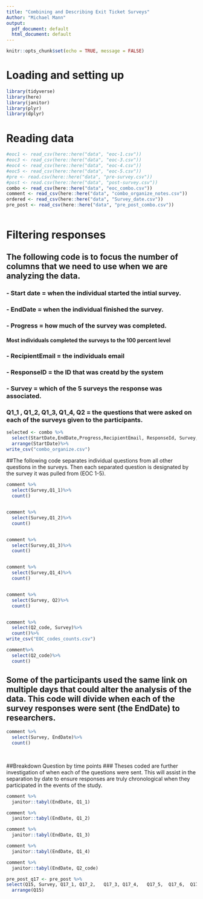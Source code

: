 ```yaml
---
title: "Combining and Describing Exit Ticket Surveys"
Author: "Michael Mann"
output:
  pdf_document: default
  html_document: default
---
```


```r
knitr::opts_chunk$set(echo = TRUE, message = FALSE)
```

# Loading and setting up

```r
library(tidyverse)
library(here)
library(janitor)
library(plyr)
library(dplyr)
```


# Reading data

```r
#eoc1 <- read_csv(here::here("data", "eoc-1.csv"))
#eoc3 <- read_csv(here::here("data", "eoc-3.csv"))
#eoc4 <- read_csv(here::here("data", "eoc-4.csv"))
#eoc5 <- read_csv(here::here("data", "eoc-5.csv"))
#pre <- read.csv(here::here("data", "pre-survey.csv"))
#post <- read.csv(here::here("data", "post-survey.csv"))
combo <- read_csv(here::here("data", "eoc_combo.csv"))
comment <- read_csv(here::here("data", "combo_organize_notes.csv"))
ordered <- read_csv(here::here("data", "Survey_date.csv"))
pre_post <- read_csv(here::here("data", "pre_post_combo.csv"))
  
```

# Filtering responses
## The following code is to focus the number of columns that we need to use when we are analyzing the data. 
### - Start date = when the individual started the intial survey.
### - EndDate = when the individual finished the survey. 
### - Progress = how much of the survey was completed. 
#### Most individuals completed the surveys to the 100 percent level
### - RecipientEmail = the individuals email
### - ResponseID = the ID that was creatd by the system 
### - Survey = which of the 5 surveys the response was associated. 
### Q1_1 , Q1_2, Q1_3, Q1_4, Q2 = the questions that were asked on each of the surveys given to the participants. 
```r
selected <- combo %>% 
  select(StartDate,EndDate,Progress,RecipientEmail, ResponseId, Survey, Q1_1, Q1_2, Q1_3, Q1_4, Q2)%>%
  arrange(StartDate)%>%
write_csv("combo_organize.csv")
```
##The following code separates individual questions from all other questions in the surveys. Then each separated question is designated by the survey it was pulled from (EOC 1-5). 


```r
comment %>%
  select(Survey,Q1_1)%>%
  count()


comment %>%
  select(Survey,Q1_2)%>%
  count()


comment %>%
  select(Survey,Q1_3)%>%
  count()


comment %>%
  select(Survey,Q1_4)%>%
  count()


comment %>%
  select(Survey, Q2)%>%
  count()


comment %>%
  select(Q2_code, Survey)%>%
  count()%>%
write_csv("EOC_codes_counts.csv")
```

```r
comment%>%
  select(Q2_code)%>%
  count()
```


## Some of the participants used the same link on multiple days that could alter the analysis of the data. This code will divide when each of the survey responses were sent (the EndDate) to researchers. 

```r
comment %>%
  select(Survey, EndDate)%>%
  count()
  
  
```

##Breakdown Question by time points
### Theses coded are further investigation of when each of the questions were sent. This will assist in the separation by date to ensure responses are truly chronological when they participated in the events of the study. 


```r
comment %>%
  janitor::tabyl(EndDate, Q1_1)
```

```r
comment %>%
  janitor::tabyl(EndDate, Q1_2)
```

```r
comment %>%
  janitor::tabyl(EndDate, Q1_3)
```

```r
comment %>%
  janitor::tabyl(EndDate, Q1_4)
```


```r
comment %>%
  janitor::tabyl(EndDate, Q2_code)
```


```r
pre_post_q17 <- pre_post %>%
select(Q15, Survey, Q17_1, Q17_2,	Q17_3, Q17_4,	Q17_5,	Q17_6,	Q17_7,	Q17_8)%>% 
  arrange(Q15)
 
```

